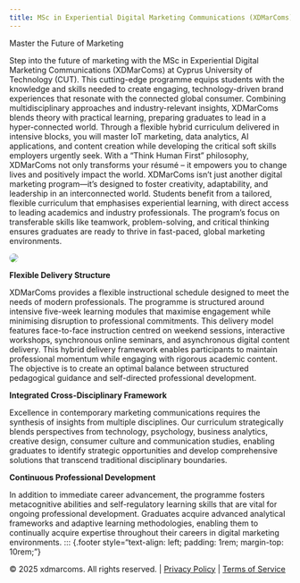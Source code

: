 ```yaml
---
title: MSc in Experiential Digital Marketing Communications (XDMarComs)
---
```


Master the Future of Marketing 

::: {.grid}

::: {.g-col-6}
Step into the future of marketing with the MSc in Experiential Digital Marketing Communications (XDMarComs) at Cyprus University of Technology (CUT). 
This cutting-edge programme equips students with the knowledge and skills needed to create engaging, technology-driven brand experiences that resonate with the connected global consumer. 
Combining multidisciplinary approaches and industry-relevant insights, XDMarComs blends theory with practical learning, preparing graduates to lead in a hyper-connected world. 
Through a flexible hybrid curriculum delivered in intensive blocks, you will master IoT marketing, data analytics, AI applications, and content creation while developing the critical soft skills employers urgently seek. 
With a "Think Human First" philosophy, XDMarComs not only transforms your résumé – it empowers you to change lives and positively impact the world. 
XDMarComs isn't just another digital marketing program—it's designed to foster creativity, adaptability, and leadership in an interconnected world. 
Students benefit from a tailored, flexible curriculum that emphasises experiential learning, with direct access to leading academics and industry professionals. 
The program’s focus on transferable skills like teamwork, problem-solving, and critical thinking ensures graduates are ready to thrive in fast-paced, global marketing environments. 
:::

::: {.g-col-6}
![](images/hex-logo.svg){style="border-radius: 8px;"}
:::

:::

**Flexible Delivery Structure**

XDMarComs provides a flexible instructional schedule designed to meet the needs of modern professionals. The programme is structured around intensive five-week learning modules that maximise engagement while minimising disruption to professional commitments. This delivery model features face-to-face instruction centred on weekend sessions, interactive workshops, synchronous online seminars, and asynchronous digital content delivery. This hybrid delivery framework enables participants to maintain professional momentum while engaging with rigorous academic content. The objective is to create an optimal balance between structured pedagogical guidance and self-directed professional development.

**Integrated Cross-Disciplinary Framework**

Excellence in contemporary marketing communications requires the synthesis of insights from multiple disciplines. Our curriculum strategically blends perspectives from technology, psychology, business analytics, creative design, consumer culture and communication studies, enabling graduates to identify strategic opportunities and develop comprehensive solutions that transcend traditional disciplinary boundaries.

**Continuous Professional Development**

In addition to immediate career advancement, the programme fosters metacognitive abilities and self-regulatory learning skills that are vital for ongoing professional development. Graduates acquire advanced analytical frameworks and adaptive learning methodologies, enabling them to continually acquire expertise throughout their careers in digital marketing environments.
::: {.footer style="text-align: left; padding: 1rem; margin-top: 10rem;"}

© 2025 xdmarcoms. All rights reserved. | [Privacy Policy](#) | [Terms of Service](#)
